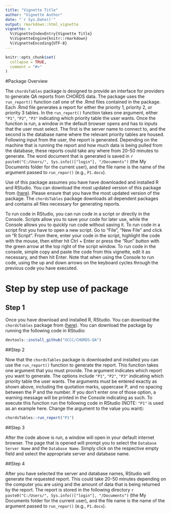 ```yaml
---
title: "Vignette Title"
author: "Vignette Author"
date: "`r Sys.Date()`"
output: rmarkdown::html_vignette
vignette: >
  %\VignetteIndexEntry{Vignette Title}
  %\VignetteEngine{knitr::rmarkdown}
  %\VignetteEncoding{UTF-8}
---
```


```r
knitr::opts_chunk$set(
  collapse = TRUE,
  comment = "#>"
)
```

#Package Overview

The `chordsTables` package is designed to provide an interface for providers to generate QA reports from CHORDS data.  The package uses the `run_report()` function call one of the .Rmd files contained in the package.  Each .Rmd file generates a report for either the priority 1, priority 2, or priority 3 tables.  In the `run_report()`  function takes one argument, either `"P1"`, `"P2"`, `"P3"` indicating which priority table the user wants.  Once the function is run, a window in the default browser opens and has to inputs that the user must select.  The first is the server name to connect to, and the second is the database name where the relevant priority tables are housed.  Following input from the user, the report is generated.  Depending on the machine that is running the report and how much data is being pulled from the database, these reports could take any where from 20-50 minutes to generate. The word document that is generated is saved in `r paste0("C:/Users/", Sys.info()["login"], "/Documents")` (the My Documents folder for the current user), and the file name is the name of the argument passed to `run_repor()` (e.g., `P1.docx`).

Use of this package assumes you have have downloaded and installed R and RStudio.  You can download the most updated version of this package from ([here](https://github.com/UCCC/CHORDS-QA)).  Please ensure that you have the most updated version of the package.  The `chordsTables` package downloads all dependent packages and contains all files necessary for generating reports.

To run code in RStudio, you can run code in a script or directly in the Console.  Scripts allow you to save your code for later use, while the Console allows you to quickly run code without saving it. To run code in a script first you have to open a new script. Go to "File", "New File" and click on "R Script".  From there, enter your code in the script, highlight the code with the mouse, then either hit Ctrl + Enter or press the "Run" button with the green arrow at the top right of the script window.  To run code in the console, simple copy and paste the code from this vignette, edit it as necessary, and then hit Enter.  Note that when using the Console to run code, using the up and down arrows on the keyboard cycles through the previous code you have executed.    

# Step by step use of package

## Step 1

Once you have download and installed R, RStudio.  You can download the `chordsTables` package from ([here](https://github.com/UCCC/CHORDS-QA)). You can download the package by running the following code in RStudio:

```r
devtools::install_github("UCCC/CHORDS-QA")
```

##Step 2

Now that the `chordsTables` package is downloaded and installed you can use the `run_report()` function to generate the report.  This function takes one argument that you must provide.  The argument indicates which report you want to generate.  The options include `"P1"`, `"P2"`, `"P3"` indicating which priority table the user wants.  The arguments must be entered exactly as shown above, including the quotation marks, uppercase P, and no spacing between the P and the number.  If you don't enter one of those option, a warning message will be printed in the Console indicating as such.  To execute this function run the following code in RStudio (NOTE: `"P1"` is used as an example here.  Change the argument to the value you want):

```r
chordsTables::run_report("P1")
```

##Step 3

After the code above is run, a window will open in your default internet browser.  The page that is opened will prompt you to select the `Database Server Name` and the `Database Name`.  Simply click on the respective empty field and select the appropriate server and database name.  

##Step 4

After you have selected the server and database names, RStudio will generate the requested report. This could take 20-50 minutes depending on the computer you are using and the amount of data that is being returned by the report.  The report is stored in the following directory `r paste0("C:/Users/", Sys.info()["login"], "/Documents")` (the My Documents folder for the current user), and the file name is the name of the argument passed to `run_repor()` (e.g., `P1.docx`).
